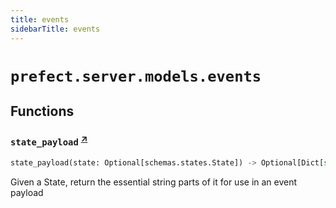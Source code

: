 ```yaml
---
title: events
sidebarTitle: events
---
```


# `prefect.server.models.events`

## Functions

### `state_payload` <sup><a href="https://github.com/prefecthq/prefect/blob/main/src/prefect/server/models/events.py#L261" target="_blank">↗</a></sup>

```python
state_payload(state: Optional[schemas.states.State]) -> Optional[Dict[str, str]]
```


Given a State, return the essential string parts of it for use in an
event payload

